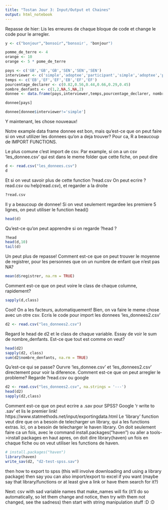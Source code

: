 ```yaml
---
title: "Tostan Jour 3: Input/Output et Chaines"
output: html_notebook
---
```


Repasse de hier: Lis les erreures de chaque bloque de code et change le code pour le arregler.

```r
y <- c("bonjour","bonsoir","bonsoir', "bonjour")
```
```r
pomme_de_terre <- 4
orange <- 10
orange <- 5 * pome_de_terre
```
```r
pays <- c('GB','GB','GB','SEN','SEN','SEN')
interviewer <- c('simple','adoptee','participant','simple','adoptee','participant')
temps <- c('EB','EF','EF','EB','EF','EF')
pourcentage_declarer <- c(0.82,0.56,0.44,0.66,0.29,0.45)
nombre_denfants <- c(1,2,NA,5,NA,2)
donnee <- data.frame(pays,interviewer,temps,pourcentage_declarer, nombre_denfants)

donnee[pays]
```
```r
donnee[donnee$interviewer!='simple']
```

Y maintenant, les chose nouveaux!

Notre example data frame donnee est bon, mais qu'est-ce que on peut faire si on veut utilizer les donnees
qu'on a deja trouver? Pour ca, R a beaucoup de IMPORT FUNCTIONS.

Le plus comune c'est import de csv. Par example, si on a un csv 'les_donnee.csv' qui est dans le meme folder que cette fiche, on peut dire
```r
d <- read.csv("les_donnees.csv")
d
```
Et si on veut savoir plus de cette function ?read.csv On peut ecrire ?read.csv ou help(read.csv), et regarder a la droite
```r
?read.csv
```


Il y a beaucoup de donnee! Si on veut seulement regardee les premiere 5 lignes, on peut utiliser le function head()
```r
head(d)
```
Qu'est-ce qu'on peut apprendre si on regarde ?head ?
```r
?head
head(d,10)
tail(d)
```
Un peut plus de repasse! Comment est-ce que on peut trouver le moyenne de registrer, pour les personnes que on un numbre de enfant que n'est pas NA?
```r
mean(d$registrer, na.rm = TRUE)
```
Comment est-ce que on peut voire le class de chaque columne, rapidement?
```r
sapply(d,class)
```
Cool! On a les facteurs, automatiquement! 
Bien, on va faire le meme chose avec un otre csv. Ecris le code pour import les donnees 'les_donnees2.csv'
```r
d2 <- read.csv("les_donnees2.csv")
```
Regard le head de d2 et le class de chaque variable. Essay de voir le sum de nombre_denfants. Est-ce que tout est comme on veut?
```r
head(d2)
sapply(d2, class)
sum(d2$nombre_denfants, na.rm = TRUE)
```
Qu'est-ce qui se passe? Ourvre 'les_donnee.csv' et 'les_donnees2.csv' directement pour voir la diference.
Comment est-ce que on peut arregler le probleme? Regarde ?read.csv ou google
```r
d2 <- read.csv("les_donnees2.csv", na.strings = '---')
head(d2)
sapply(d2,class)
```

Comment est-ce que on peut ecrire a .sav pour SPSS? Google 'r write to .sav' et lis le premier link!
https://www.statmethods.net/input/exportingdata.html 
Le 'library' function veut dire que on a besoin de telecharger un library, qui a les functions extras.
Ici, on a besoin de telecharger le haven library. On doit seulement faire ca un fois, avec le command
install.packages("haven") ou aller a tools->install packages en haut
apres, on doit dire library(haven) un fois en chaque fiche ou on veut utiliser les functions de haven.
```r
# install.packages("haven")
library(haven)
write_sav(d2, "d2-test-spss.sav")
```

then how to export to spss (this will involve downloading and using a library package)
then say you can also import/export to excel if you want (maybe say that library/functions or at least give a link or have them search for it?)

Next: csv with sad variable names that make_names will fix (it'll do so automatically, so let them change and notice, then try with them not changed, see the sadness)
then start with string manipulation stuff :D :D

